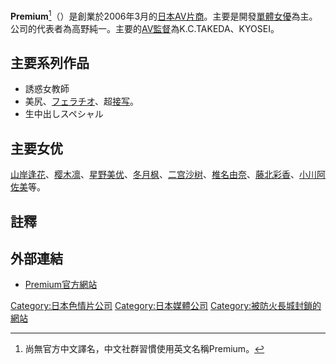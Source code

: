 '''Premium'''<ref>尚無官方中文譯名，中文社群習慣使用英文名稱Premium。</ref>（{{lang-ja|プレミアム}}）是創業於2006年3月的[[成人影片製造商|日本AV片商]]。主要是開發[[AV女優#個人企劃女優（單體女優）|單體女優]]為主。公司的代表者為高野純一。主要的[[AV監督|AV監督]]為K.C.TAKEDA、KYOSEI。

== 主要系列作品 ==
*誘惑女教師
*美尻、[[咂陽|フェラチオ]]、超[[微距攝影|接写]]。
*生中出しスペシャル

== 主要女优 ==

[[山岸逢花|山岸逢花]]、[[樱木凛|樱木凛]]、[[星野美优|星野美优]]、[[冬月枫|冬月枫]]、[[二宫沙树|二宫沙树]]、[[椎名由奈|椎名由奈]]、[[藤北彩香|藤北彩香]]、[[小川阿佐美|小川阿佐美]]等。

== 註釋 ==
{{Reflist}}

==外部連結==
* [http://www.premium-beauty.com/ Premium官方網站]{{Wayback|url=http://www.premium-beauty.com/ |date=20160302183854 }}

{{DEFAULTSORT:Premium}}
[[Category:日本色情片公司|Category:日本色情片公司]]
[[Category:日本媒體公司|Category:日本媒體公司]]
{{porn-stub}}
[[Category:被防火長城封鎖的網站|Category:被防火長城封鎖的網站]]